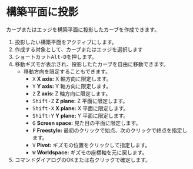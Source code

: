 
# 構築平面に投影

カーブまたはエッジを構築平面に投影したカーブを作成できます。

<Reference shortcut="Alt-D" command="" button="コマンドバー左" />

1. 投影したい構築平面をアクティブにします。
2. 作成する対象として、カーブまたはエッジを選択します
3. ショートカット<kbd>Alt-D</kbd>を押します。
4. 移動ギズモが表示され、投影したたカーブを自由に移動できます。
   - 移動方向を限定することもできます。
      - <kbd>X</kbd> **X axis:** X 軸方向に限定します。
      - <kbd>Y</kbd> **Y axis:** Y 軸方向に限定します。
      - <kbd>Z</kbd> **Z axis:** Z 軸方向に限定します。
     - <kbd>Shift-Z</kbd> **Z plane:** Z 平面に限定します。
     - <kbd>Shift-X</kbd> **X plane:** X 平面に限定します。
     - <kbd>Shift-Y</kbd> **Y plane:** Y 平面に限定します。
     - <kbd>G</kbd> **Screen space:** 見た目の平面に限定します。
     - <kbd>F</kbd> **Freestyle:** 最初のクリックで始点、次のクリックで終点を指定します。
     - <kbd>V</kbd> **Pivot:** ギズモの位置をクリックして指定します。
     - <kbd>W</kbd> **Worldspace:** ギズモの座標軸を元に戻します。
5. コマンドダイアログのOKまたは右クリックで確定します。

